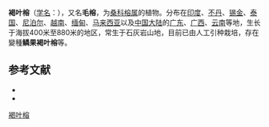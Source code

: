 {{Speciesbox
| name = 褐叶榕
| status = 
| status_system = 
| image =
| genus = Ficus
| species = pubigera
| authority = (Wall. ex Miq.) Miq.
| subdivision_ranks =[[变种|变种]]
| subdivision =
* 褐叶榕 ''F. p.'' var. ''pubigera''
* [[鳞果褐叶榕|鳞果褐叶榕]] ''F. p.'' var. ''anserina''
* [[大果褐叶榕|大果褐叶榕]] ''F. p.'' var. ''maliformis''
* [[网果褐叶榕|网果褐叶榕]] ''F. p.'' var. ''reticulata''
|synonyms=* Ficus pubigera (Wall. ex Miq.) Miq. var. anserina Corner
* Ficus pubigera (Wall. ex Miq.) Miq. var. maliformis (King) Corner
* Ficus pubigera (Wall. ex Miq.) Miq. var. reticulata S. S. Chang
* Ficus pubigera (Wall. ex Miq.) Miq. var. reticulata S. S. Cheng
}}
'''褐叶榕'''（[[学名|学名]]：{{lang|la|''Ficus pubigera''}}），又名'''毛榕'''，为[[桑科|桑科]][[榕属|榕属]]的植物。分布在[[印度|印度]]、[[不丹|不丹]]、[[锡金|锡金]]、[[泰国|泰国]]、[[尼泊尔|尼泊尔]]、[[越南|越南]]、[[缅甸|缅甸]]、[[马来西亚|马来西亚]]以及[[中国大陆|中国大陆]]的[[广东|广东]]、[[广西|广西]]、[[云南|云南]]等地，生长于海拔400米至880米的地区，常生于石灰岩山地，目前已由人工引种栽培，存在變種'''鳞果褐叶榕'''等。

== 参考文献 ==
* {{cite web| url =http://www.bioinfo.cn/db05/KmzwSpecies.php?action=view&id=13657| title =褐叶榕（原变种）| work =《中国高等植物数据库全库》| publisher =中国科学院微生物研究所| author =昆明植物研究所| accessdate =2009-02-24| deadurl =yes| archiveurl =https://web.archive.org/web/20160305022242/http://www.bioinfo.cn/db05/KmzwSpecies.php?action=view&id=13657| archivedate =2016-03-05| df =}}
* {{CPNI| zh=鳞果褐叶榕 | id=283-07506 | binomial=Ficus pubigera | authority=(Wall. ex Miq.) Miq. | var= | accessdate=2013-01-18}}
{{Taxonbar|from=Q11173544}}

[[Category:榕属|褐叶榕]]


{{植物小作品}}